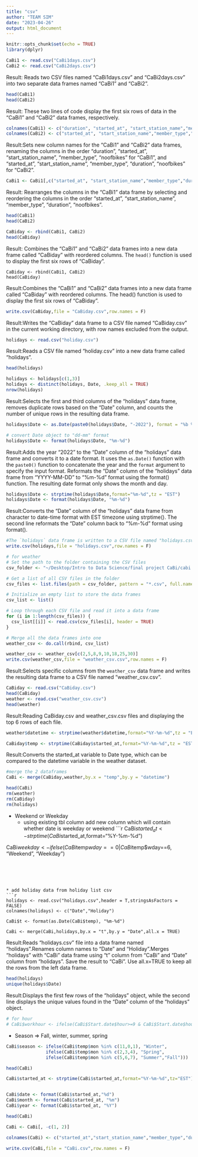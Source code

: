 ```yaml
---
title: "csv"
author: "TEAM SIM"
date: "2023-04-26"
output: html_document
---
```


```r
knitr::opts_chunk$set(echo = TRUE)
library(dplyr)
```


```r
CaBi1 <- read.csv("CaBi1days.csv")
CaBi2 <- read.csv("CaBi2days.csv")
```
Result: Reads two CSV files named "CaBi1days.csv" and "CaBi2days.csv" into two separate data frames named "CaBi1" and "CaBi2".


```r
head(CaBi1)
head(CaBi2)
```
Result: These two lines of code display the first six rows of data in the "CaBi1" and "CaBi2" data frames, respectively.



```r

colnames(CaBi1) <- c("duration", "started_at", "start_station_name","member_type","noofbikes")
colnames(CaBi2) <- c("started_at", "start_station_name","member_type","duration","noofbikes")

```
Result:Sets new column names for the "CaBi1" and "CaBi2" data frames, renaming the columns in the order "duration", "started_at", "start_station_name", "member_type", "noofbikes" for "CaBi1", and "started_at", "start_station_name", "member_type", "duration", "noofbikes" for "CaBi2".


```r
CaBi1 <- CaBi1[,c("started_at", "start_station_name","member_type","duration","noofbikes")]
```
Result: Rearranges the columns in the "CaBi1" data frame by selecting and reordering the columns in the order "started_at", "start_station_name", "member_type", "duration", "noofbikes".


```r
head(CaBi1)
head(CaBi2)
```

```r
CaBiday <- rbind(CaBi1, CaBi2)
head(CaBiday)
```
Result: Combines the "CaBi1" and "CaBi2" data frames into a new data frame called "CaBiday" with reordered columns. The `head()` function is used to display the first six rows of "CaBiday". 

```
CaBiday <- rbind(CaBi1, CaBi2)
head(CaBiday)
```
Result:Combines the "CaBi1" and "CaBi2" data frames into a new data frame called "CaBiday" with reordered columns. The head() function is used to display the first six rows of "CaBiday".



```r
write.csv(CaBiday,file = "CaBiday.csv",row.names = F)
```
Result:Writes the "CaBiday" data frame to a CSV file named "CaBiday.csv" in the current working directory, with row names excluded from the output.




```r
holidays <- read.csv("holiday.csv")
```
Result:Reads a CSV file named "holiday.csv" into a new data frame called "holidays".


```r
head(holidays)
```
```r
holidays <- holidays[c(1,3)]
holidays <- distinct(holidays, Date, .keep_all = TRUE)
nrow(holidays)
```
Result:Selects the first and third columns of the "holidays" data frame, removes duplicate rows based on the "Date" column, and counts the number of unique rows in the resulting data frame. 

```r
holidays$Date <- as.Date(paste0(holidays$Date, "-2022"), format = "%b %d-%Y")

# convert Date object to "dd-mm" format
holidays$Date <- format(holidays$Date, "%m-%d")
```
Result:Adds the year "2022" to the "Date" column of the "holidays" data frame and converts it to a date format. It uses the `as.Date()` function with the `paste0()` function to concatenate the year and the `format` argument to specify the input format.
Reformats the "Date" column of the "holidays" data frame from "YYYY-MM-DD" to "%m-%d" format using the format() function. The resulting date format only shows the month and day.



```r
holidays$Date <- strptime(holidays$Date,format="%m-%d",tz = "EST")
holidays$Date <- format(holidays$Date, "%m-%d")
```
Result:Converts the "Date" column of the "holidays" data frame from character to date-time format with EST timezone using strptime(). The second line reformats the "Date" column back to "%m-%d" format using format().



```r
#The `holidays` data frame is written to a CSV file named "holidays.csv" in the current working directory with row names excluded.
write.csv(holidays,file = "holidays.csv",row.names = F)
```

```r

# for weather 
# Set the path to the folder containing the CSV files
csv_folder <- "~/Desktop/Intro to Data Science/final project CaBi/cabi all csv/csv/weather "

# Get a list of all CSV files in the folder
csv_files <- list.files(path = csv_folder, pattern = "*.csv", full.names = TRUE)

# Initialize an empty list to store the data frames
csv_list <- list()

# Loop through each CSV file and read it into a data frame
for (i in 1:length(csv_files)) {
  csv_list[[i]] <- read.csv(csv_files[i], header = TRUE)
}

# Merge all the data frames into one
weather_csv <- do.call(rbind, csv_list)

```

```r
weather_csv <- weather_csv[c(2,5,8,9,10,18,25,30)]
write.csv(weather_csv,file = "weather_csv.csv",row.names = F)
```
Result:Selects specific columns from the `weather_csv` data frame and writes the resulting data frame to a CSV file named "weather_csv.csv".


```r
CaBiday <- read.csv("CaBiday.csv")
head(CaBiday)
weather <- read.csv("weather_csv.csv")
head(weather)
```
Result:Reading CaBiday.csv and weather_csv.csv files and displaying the top 6 rows of each file.


  
```r

weather$datetime <- strptime(weather$datetime,format="%Y-%m-%d",tz = "EST")

CaBiday$temp <- strptime(CaBiday$started_at,format="%Y-%m-%d",tz = "EST")
```
Result:Converts the started_at variable to Date type, which can be compared to the datetime variable in the weather dataset.




```r
#merge the 2 dataframes
CaBi <- merge(CaBiday,weather,by.x = "temp",by.y = "datetime")
```

```r
head(CaBi)
rm(weather)
rm(CaBiday)
rm(holidays)
```




* Weekend or Weekday
  * using existing tbl column add new column which will contain whether date is weekday or weekend
```r
CaBi$started_at <- strptime(CaBi$started_at,format="%Y-%m-%d")


CaBi$weekday <- ifelse(CaBi$temp$wday==0 | CaBi$temp$wday==6, "Weekend",  "Weekday")
```





* add holiday data from holiday list csv
```r
holidays <- read.csv("holidays.csv",header = T,stringsAsFactors = FALSE)
colnames(holidays) <- c("Date","Holiday")

CaBi$t <- format(as.Date(CaBi$temp), "%m-%d")

CaBi <- merge(CaBi,holidays,by.x = "t",by.y = "Date",all.x = TRUE)
```
Result:Reads "holidays.csv" file into a data frame named "holidays".Renames column names to "Date" and "Holiday".Merges "holidays" with "CaBi" data frame using "t" column from "CaBi" and "Date" column from "holidays". Save the result to "CaBi". Use all.x=TRUE to keep all the rows from the left data frame.

```r
head(holidays)
unique(holidays$Date)
```
Result:Displays the first few rows of the "holidays" object, while the second line displays the unique values found in the "Date" column of the "holidays" object.


```r
# for hour
# CaBi$workhour <- ifelse(CaBi$Start.date$hour>=9 & CaBi$Start.date$hour<=17,"Working Hour","Non-Working Hour")
```


* Season => Fall, winter, summer, spring 
```r
CaBi$season <- ifelse(CaBi$temp$mon %in% c(11,0,1), "Winter",
               ifelse(CaBi$temp$mon %in% c(2,3,4), "Spring",
               ifelse(CaBi$temp$mon %in% c(5,6,7), "Summer","Fall")))

```

```r
head(CaBi)
```


```r
CaBi$started_at <- strptime(CaBi$started_at,format="%Y-%m-%d",tz="EST")


CaBi$date <- format(CaBi$started_at,"%d")
CaBi$month <- format(CaBi$started_at, "%m")
CaBi$year <- format(CaBi$started_at, "%Y")
```


```r
head(CaBi)
```


```r
CaBi <- CaBi[, -c(1, 2)]

```

```r
colnames(CaBi) <- c("started_at","start_station_name","member_type","duration","noofbikes","temperature","feelsliketemp","dew","humidity","windspeed","uvindex","weather","weekday","holiday","season","date","month","year")

```




```r
write.csv(CaBi,file = "CaBi.csv",row.names = F)

```



